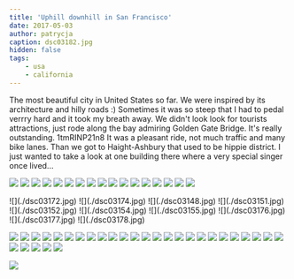 ```yaml
---
title: 'Uphill downhill in San Francisco'
date: 2017-05-03
author: patrycja
caption: dsc03182.jpg
hidden: false
tags: 
    - usa
    - california
---
```


The most beautiful city in United States so far. We were inspired by its architecture and hilly roads :)  Sometimes it was so steep that I had to pedal verrry hard and it took my breath away. We didn't look look for tourists attractions, just rode along the bay admiring Golden Gate Bridge. It's really outstanding. 
<youtube>1tmRINP21n8</youtube>
It was a pleasant ride, not much traffic and many bike lanes. Than we got to Haight-Ashbury that used to be hippie district. 
I just wanted to take a look at one building there where a very special singer once lived...

<grid>

![](./dsc03230.jpg)
![](./dsc03147.jpg)
![](./dsc03149.jpg)
![](./dsc03159.jpg)
![](./dsc03158%2b%25282%2529.jpg)
![](./dsc03150.jpg)
![](./dsc03153.jpg)
![](./dsc03161.jpg)
![](./dsc03163.jpg)
![](./dsc03164.jpg)
![](./dsc03165.jpg)
![](./dsc03166.jpg)
![](./dsc03167.jpg)
![](./dsc03168.jpg)
![](./dsc03169.jpg)
![](./dsc03145.jpg)
![](./dsc03170.jpg)

</grid>

<grid columns="2">
![](./dsc03172.jpg)
![](./dsc03174.jpg)
![](./dsc03148.jpg)
![](./dsc03151.jpg)
![](./dsc03152.jpg)
![](./dsc03154.jpg)
![](./dsc03155.jpg)
![](./dsc03176.jpg)
![](./dsc03177.jpg)
![](./dsc03178.jpg)

</grid>
<grid>

![](./dsc03180.jpg)
![](./dsc03162.jpg)
![](./dsc03181.jpg)
![](./dsc03189.jpg)
![](./dsc03188.jpg)
![](./dsc03186.jpg)
![](./dsc03184.jpg)
![](./dsc03183.jpg)
![](./dsc03201.jpg)
![](./dsc03198.jpg)
![](./dsc03193.jpg)
![](./dsc03192.jpg)
![](./dsc03190.jpg)
![](./dsc03216.jpg)
![](./dsc03215.jpg)
![](./dsc03210.jpg)
![](./dsc03209.jpg)
![](./dsc03204.jpg)
![](./dsc03217.jpg)
![](./dsc03220.jpg)
![](./dsc03222.jpg)
![](./dsc03223.jpg)
![](./dsc03224.jpg)
![](./dsc03231.jpg)
![](./dsc03228.jpg)
![](./dsc03227.jpg)
![](./dsc03226.jpg)
![](./dsc03225.jpg)
![](./dsc03232.jpg)
![](./dsc03241.jpg)

</grid>

![](./dsc03244.jpg)
